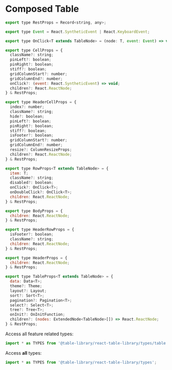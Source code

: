 
<Meta title="Types/Composed Table" />

# Composed Table

```javascript
export type RestProps = Record<string, any>;

export type Event = React.SyntheticEvent | React.KeyboardEvent;

export type OnClick<T extends TableNode> = (node: T, event: Event) => void;

export type CellProps = {
  className?: string;
  pinLeft?: boolean;
  pinRight?: boolean;
  stiff?: boolean;
  gridColumnStart?: number;
  gridColumnEnd?: number;
  onClick?: (event: React.SyntheticEvent) => void;
  children?: React.ReactNode;
} & RestProps;

export type HeaderCellProps = {
  index?: number;
  className?: string;
  hide?: boolean;
  pinLeft?: boolean;
  pinRight?: boolean;
  stiff?: boolean;
  isFooter?: boolean;
  gridColumnStart?: number;
  gridColumnEnd?: number;
  resize?: ColumnResizeProps;
  children?: React.ReactNode;
} & RestProps;

export type RowProps<T extends TableNode> = {
  item: T;
  className?: string;
  disabled?: boolean;
  onClick?: OnClick<T>;
  onDoubleClick?: OnClick<T>;
  children: React.ReactNode;
} & RestProps;

export type BodyProps = {
  children: React.ReactNode;
} & RestProps;

export type HeaderRowProps = {
  isFooter?: boolean;
  className?: string;
  children: React.ReactNode;
} & RestProps;

export type HeaderProps = {
  children: React.ReactNode;
} & RestProps;

export type TableProps<T extends TableNode> = {
  data: Data<T>;
  theme?: Theme;
  layout?: Layout;
  sort?: Sort<T>;
  pagination?: Pagination<T>;
  select?: Select<T>;
  tree?: Tree<T>;
  onInit?: OnInitFunction;
  children?: (nodes: ExtendedNode<TableNode>[]) => React.ReactNode;
} & RestProps;
```

Access all feature related types:

```javascript
import * as TYPES from '@table-library/react-table-library/types/table';
```

Access **all** types:

```javascript
import * as TYPES from '@table-library/react-table-library/types';
```
